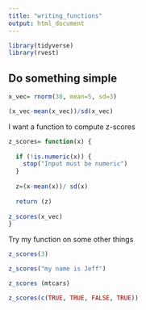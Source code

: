```yaml
---
title: "writing_functions"
output: html_document
---
```


```r
library(tidyverse)
library(rvest)
```

## Do something simple

```r
x_vec= rnorm(30, mean=5, sd=3)

(x_vec-mean(x_vec))/sd(x_vec)

```

I want a function to compute z-scores

```r

z_scores= function(x) {
  
  if (!is.numeric(x)) {
    stop("Input must be numeric")
  }
    
  z=(x-mean(x))/ sd(x)
  
  return (z)
  
z_scores(x_vec)
}
```

Try my function on some other things

```r
z_scores(3)

z_scores("my name is Jeff")

z_scores (mtcars)

z_scores(c(TRUE, TRUE, FALSE, TRUE))
```


